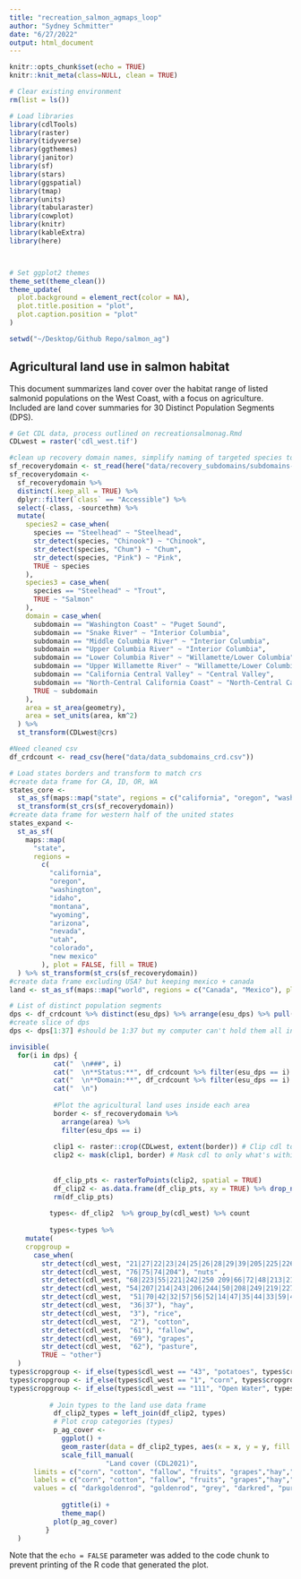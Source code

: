 ```yaml
---
title: "recreation_salmon_agmaps_loop"
author: "Sydney Schmitter"
date: "6/27/2022"
output: html_document
---
```


```r
knitr::opts_chunk$set(echo = TRUE)
knitr::knit_meta(class=NULL, clean = TRUE)

# Clear existing environment
rm(list = ls())

# Load libraries
library(cdlTools)
library(raster)
library(tidyverse)
library(ggthemes)
library(janitor)
library(sf)
library(stars)
library(ggspatial)
library(tmap)
library(units)
library(tabularaster)
library(cowplot)
library(knitr)
library(kableExtra)
library(here)



# Set ggplot2 themes
theme_set(theme_clean())
theme_update(
  plot.background = element_rect(color = NA),
  plot.title.position = "plot",
  plot.caption.position = "plot"
)

setwd("~/Desktop/Github Repo/salmon_ag")
```

## Agricultural land use in salmon habitat

This document summarizes land cover over the habitat range of listed salmonid populations on the West Coast, with a focus on agriculture. Included are land cover summaries for 30 Distinct Population Segments (DPS).

```r
# Get CDL data, process outlined on recreationsalmonag.Rmd
CDLwest = raster('cdl_west.tif')

#clean up recovery domain names, simplify naming of targeted species to summarize
sf_recoverydomain <- st_read(here("data/recovery_subdomains/subdomains-ver7.shp")) %>% clean_names()
sf_recoverydomain <-
  sf_recoverydomain %>%
  distinct(.keep_all = TRUE) %>%
  dplyr::filter(`class` == "Accessible") %>%
  select(-class, -sourcethm) %>%
  mutate(
    species2 = case_when(
      species == "Steelhead" ~ "Steelhead",
      str_detect(species, "Chinook") ~ "Chinook",
      str_detect(species, "Chum") ~ "Chum",
      str_detect(species, "Pink") ~ "Pink",
      TRUE ~ species
    ),
    species3 = case_when(
      species == "Steelhead" ~ "Trout",
      TRUE ~ "Salmon"
    ),
    domain = case_when(
      subdomain == "Washington Coast" ~ "Puget Sound",
      subdomain == "Snake River" ~ "Interior Columbia",
      subdomain == "Middle Columbia River" ~ "Interior Columbia",
      subdomain == "Upper Columbia River" ~ "Interior Columbia",
      subdomain == "Lower Columbia River" ~ "Willamette/Lower Columbia",
      subdomain == "Upper Willamette River" ~ "Willamette/Lower Columbia",
      subdomain == "California Central Valley" ~ "Central Valley",
      subdomain == "North-Central California Coast" ~ "North-Central California Coast",
      TRUE ~ subdomain
    ),
    area = st_area(geometry),
    area = set_units(area, km^2)
  ) %>%
  st_transform(CDLwest@crs)

#Need cleaned csv
df_crdcount <- read_csv(here("data/data_subdomains_crd.csv"))

# Load states borders and transform to match crs
#create data frame for CA, ID, OR, WA
states_core <- 
  st_as_sf(maps::map("state", regions = c("california", "oregon", "washington", "idaho"), plot = FALSE, fill = TRUE)) %>%
  st_transform(st_crs(sf_recoverydomain))
#create data frame for western half of the united states
states_expand <-
  st_as_sf(
    maps::map(
      "state", 
      regions = 
        c(
          "california", 
          "oregon", 
          "washington", 
          "idaho", 
          "montana", 
          "wyoming",
          "arizona",
          "nevada",
          "utah",
          "colorado",
          "new mexico"
        ), plot = FALSE, fill = TRUE)
  ) %>% st_transform(st_crs(sf_recoverydomain))
#create data frame excluding USA? but keeping mexico + canada
land <- st_as_sf(maps::map("world", regions = c("Canada", "Mexico"), plot = FALSE, fill = TRUE)) %>% st_transform(st_crs(sf_recoverydomain))


```


```r
# List of distinct population segments
dps <- df_crdcount %>% distinct(esu_dps) %>% arrange(esu_dps) %>% pull(esu_dps)
#create slice of dps
dps <- dps[1:37] #should be 1:37 but my computer can't hold them all in memory

invisible(
  for(i in dps) {
           cat("  \n###", i)
           cat("  \n**Status:**", df_crdcount %>% filter(esu_dps == i) %>% pull(status))
           cat("  \n**Domain:**", df_crdcount %>% filter(esu_dps == i) %>% pull(domain))
           cat("  \n")
           
           #Plot the agricultural land uses inside each area
           border <- sf_recoverydomain %>% 
             arrange(area) %>% 
             filter(esu_dps == i)
           
           clip1 <- raster::crop(CDLwest, extent(border)) # Clip cdl to rectangle extents of the polygon
           clip2 <- mask(clip1, border) # Mask cdl to only what's within polygon
           
           
           df_clip_pts <- rasterToPoints(clip2, spatial = TRUE)
           df_clip2 <- as.data.frame(df_clip_pts, xy = TRUE) %>% drop_na(cdl_west)
           rm(df_clip_pts)
           
          types<- df_clip2  %>% group_by(cdl_west) %>% count
  
          types<-types %>%
    mutate(
    cropgroup = 
      case_when(
        str_detect(cdl_west, "21|27|22|23|24|25|26|28|29|39|205|225|226|227|230|231|232|233|234|235|236|237|238|239|240|241|254"), "smgrains",
        str_detect(cdl_west, "76|75|74|204"), "nuts" ,
        str_detect(cdl_west, "68|223|55|221|242|250 209|66|72|48|213|218|212|67|77|220|217|71|211"), "fruits",
        str_detect(cdl_west, "54|207|214|243|206|244|50|208|249|219|227|49|53|216|13|229|246|222|12|46|247"), "vegetables",
        str_detect(cdl_west,  "51|70|42|32|57|56|52|14|47|35|44|33|59|41|6|224"), "other_crops",
        str_detect(cdl_west,  "36|37"), "hay",
        str_detect(cdl_west,  "3"), "rice",
        str_detect(cdl_west,  "2"), "cotton",
        str_detect(cdl_west,  "61"), "fallow",
        str_detect(cdl_west,  "69"), "grapes",
        str_detect(cdl_west,  "62"), "pasture",
        TRUE ~ "other")
  )
types$cropgroup <- if_else(types$cdl_west == "43", "potatoes", types$cropgroup)
types$cropgroup <- if_else(types$cdl_west == "1", "corn", types$cropgroup)
types$cropgroup <- if_else(types$cdl_west == "111", "Open Water", types$cropgroup)
         
          # Join types to the land use data frame
           df_clip2_types = left_join(df_clip2, types)
           # Plot crop categories (types)
           p_ag_cover <-
             ggplot() +
             geom_raster(data = df_clip2_types, aes(x = x, y = y, fill = cropgroup)) +
             scale_fill_manual(
                        "Land cover (CDL2021)",
      limits = c("corn", "cotton", "fallow", "fruits", "grapes","hay","other_crops", "nuts",  "pasture", "potatoes", "rice", "smgrains",  "vegetables", "Open Water", "other"),
      labels = c("corn", "cotton", "fallow", "fruits", "grapes","hay","other crops", "nuts", "pasture", "potatoes", "rice", "small grains",  "vegetables", "Open Water", "other"),
      values = c( "darkgoldenrod", "goldenrod", "grey", "darkred", "purple", "lightgreen", "gold", "tan", "darkgreen", "black", "violet","pink",  "springgreen3", "darkblue", "antiquewhite1")) +
  
             ggtitle(i) +
             theme_map()
           plot(p_ag_cover)
         }
  )
```
Note that the `echo = FALSE` parameter was added to the code chunk to prevent printing of the R code that generated the plot.
